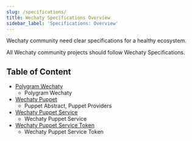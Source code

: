 ```yaml
---
slug: /specifications/
title: Wechaty Specifications Overview
sidebar_label: 'Specifications: Overview'
---
```



Wechaty community need clear specifications for a healthy ecosystem.

All Wechaty community projects should follow Wechaty Specifications.

## Table of Content

- [Polygram Wechaty](wechaty.md)
  - Polygram Wechaty
- [Wechaty Puppet](puppet.md)
  - Puppet Abstract, Puppet Providers
- [Wechaty Puppet Service](service.md)
  - Wechaty Puppet Service
- [Wechaty Puppet Service Token](token.md)
  - Wechaty Puppet Service Token

